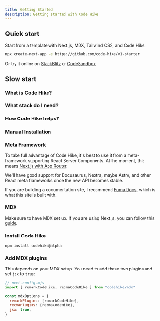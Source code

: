 ```yaml
---
title: Getting Started
description: Getting started with Code Hike
---
```



## Quick start

Start from a template with Next.js, MDX, Tailwind CSS, and Code Hike:

```bash
npx create-next-app -e https://github.com/code-hike/v1-starter
```

Or try it online on [StackBlitz](https://stackblitz.com/github/code-hike/v1-starter) or [CodeSandbox](https://codesandbox.io/s/github/code-hike/v1-starter).

## Slow start

### What is Code Hike?

### What stack do I need?

### How Code Hike helps?

### Manual Installation

<Steps>
<Step>

### Meta Framework

To take full advantage of Code Hike, it's best to use it from a meta-framework supporting React Server Components. At the moment, this means [Next.js with App Router](https://nextjs.org/docs/app).

<Callout  type="info">

We'll have good support for Docusaurus, Nextra, maybe Astro, and other React meta frameworks once the new API becomes stable.

</Callout>

If you are building a documentation site, I recommend [Fuma Docs](https://github.com/fuma-nama/next-docs), which is what this site is built with.

</Step>

<Step>

### MDX

Make sure to have MDX set up. If you are using Next.js, you can follow [this guide](https://nextjs.org/docs/app/building-your-application/configuring/mdx).

</Step>

<Step>

### Install Code Hike

```bash
npm install codehike@alpha
```

</Step>

<Step>

### Add MDX plugins

This depends on your MDX setup. You need to add these two plugins and set `jsx` to `true`:

```js next.config.mjs
// next.config.mjs
import { remarkCodeHike, recmaCodeHike } from "codehike/mdx"

const mdxOptions = {
  remarkPlugins: [remarkCodeHike],
  recmaPlugins: [recmaCodeHike],
  jsx: true,
}
```

</Step>
</Steps>
